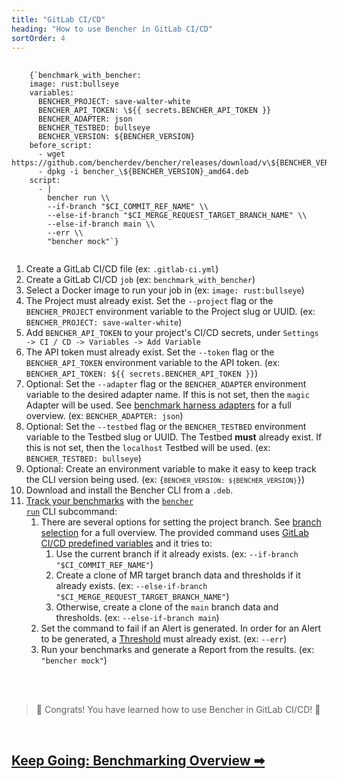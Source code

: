 ```yaml
---
title: "GitLab CI/CD"
heading: "How to use Bencher in GitLab CI/CD"
sortOrder: 4
---
```



<pre>
  <code>
    {`benchmark_with_bencher:
    image: rust:bullseye
    variables:
      BENCHER_PROJECT: save-walter-white
      BENCHER_API_TOKEN: \${{ secrets.BENCHER_API_TOKEN }}
      BENCHER_ADAPTER: json
      BENCHER_TESTBED: bullseye
      BENCHER_VERSION: ${BENCHER_VERSION}
    before_script:
      - wget https://github.com/bencherdev/bencher/releases/download/v\${BENCHER_VERSION}/bencher_\${BENCHER_VERSION}_amd64.deb
      - dpkg -i bencher_\${BENCHER_VERSION}_amd64.deb
    script:
      - |
        bencher run \\
        --if-branch "$CI_COMMIT_REF_NAME" \\
        --else-if-branch "$CI_MERGE_REQUEST_TARGET_BRANCH_NAME" \\
        --else-if-branch main \\
        --err \\
        "bencher mock"`}
  </code>
</pre>

1. Create a GitLab CI/CD file (ex: `.gitlab-ci.yml`)
1. Create a GitLab CI/CD `job` (ex: `benchmark_with_bencher`)
1. Select a Docker image to run your job in (ex: `image: rust:bullseye`)
1. The Project must already exist. Set the `--project` flag or the `BENCHER_PROJECT` environment variable to the Project slug or UUID. (ex: `BENCHER_PROJECT: save-walter-white`)
1. Add `BENCHER_API_TOKEN` to your project's CI/CD secrets, under `Settings -> CI / CD -> Variables -> Add Variable`
1. The API token must already exist. Set the `--token` flag or the `BENCHER_API_TOKEN` environment variable to the API token. (ex: `BENCHER_API_TOKEN: ${{ secrets.BENCHER_API_TOKEN }}`)
1. Optional: Set the `--adapter` flag or the `BENCHER_ADAPTER` environment variable to the desired adapter name. If this is not set, then the `magic` Adapter will be used. See [benchmark harness adapters](/docs/explanation/adapters) for a full overview. (ex: `BENCHER_ADAPTER: json`)
1. Optional: Set the `--testbed` flag or the `BENCHER_TESTBED` environment variable to the Testbed slug or UUID. The Testbed **must** already exist. If this is not set, then the `localhost` Testbed will be used. (ex: `BENCHER_TESTBED: bullseye`)
1. Optional: Create an environment variable to make it easy to keep track the CLI version being used. (ex: <code>{`BENCHER_VERSION: ${BENCHER_VERSION}`}</code>)
1. Download and install the Bencher CLI from a `.deb`.
1. [Track your benchmarks](/docs/how-to/track-benchmarks) with the <code><a href="/docs/explanation/bencher-run">bencher run</a></code> CLI subcommand:
    1. There are several options for setting the project branch. See [branch selection](/docs/how-to/branch-selection) for a full overview. The provided command uses [GitLab CI/CD predefined variables](https://docs.gitlab.com/ee/ci/variables/predefined_variables.html) and it tries to:
        1. Use the current branch if it already exists. (ex: `--if-branch "$CI_COMMIT_REF_NAME"`)
        1. Create a clone of MR target branch data and thresholds if it already exists. (ex: `--else-if-branch  "$CI_MERGE_REQUEST_TARGET_BRANCH_NAME"`)
        1. Otherwise, create a clone of the `main` branch data and thresholds. (ex: `--else-if-branch main`)
    1. Set the command to fail if an Alert is generated. In order for an Alert to be generated, a [Threshold](/docs/explanation/thresholds) must already exist. (ex: `--err`)
    1. Run your benchmarks and generate a Report from the results. (ex: `"bencher mock"`)

<br/>
<br/>

> 🐰 Congrats! You have learned how to use Bencher in GitLab CI/CD! 🎉

<br/>

<h2><a href="/docs/explanation/benchmarking">Keep Going: Benchmarking Overview ➡</a></h2>
